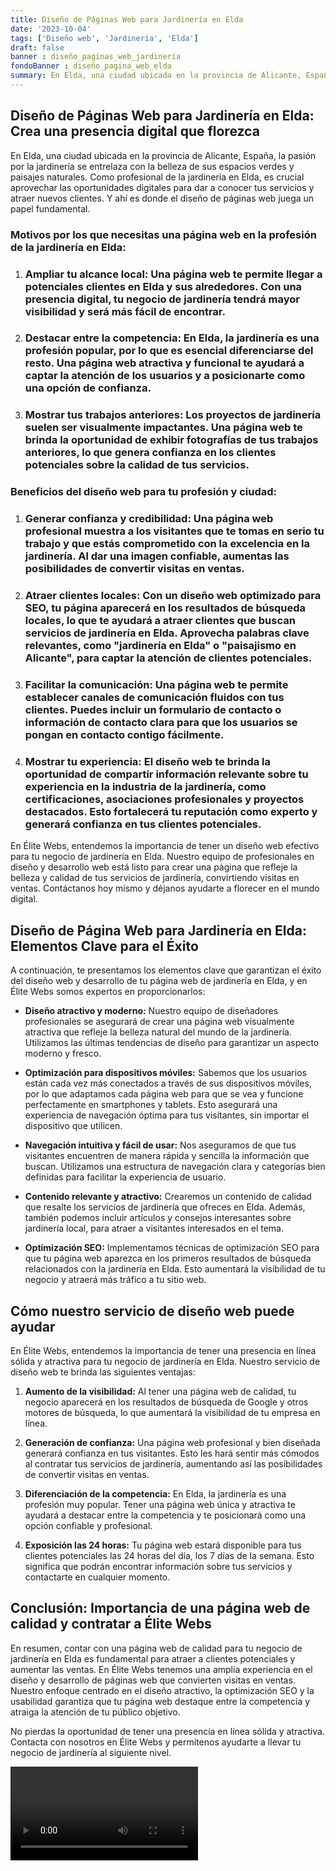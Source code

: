 ```yaml
---
title: Diseño de Páginas Web para Jardinería en Elda
date: '2023-10-04'
tags: ['Diseño web', 'Jardinería', 'Elda']
draft: false
banner : diseño_paginas_web_jardinería
fondoBanner : diseño_pagina_web_elda
summary: En Elda, una ciudad ubicada en la provincia de Alicante, España, la pasión por la jardinería se entrelaza con la belleza de sus espacios verdes y paisajes naturales. Como profesional de la jardinería en Elda, es crucial aprovechar las oportunidades digitales para dar a conocer tus servicios y atraer nuevos clientes. Y ahí es donde el diseño de páginas web juega un papel fundamental.
---
```


## Diseño de Páginas Web para Jardinería en Elda: Crea una presencia digital que florezca

En Elda, una ciudad ubicada en la provincia de Alicante, España, la pasión por la jardinería se entrelaza con la belleza de sus espacios verdes y paisajes naturales. Como profesional de la jardinería en Elda, es crucial aprovechar las oportunidades digitales para dar a conocer tus servicios y atraer nuevos clientes. Y ahí es donde el diseño de páginas web juega un papel fundamental.

### Motivos por los que necesitas una página web en la profesión de la jardinería en Elda:

1. ### Ampliar tu alcance local: Una página web te permite llegar a potenciales clientes en Elda y sus alrededores. Con una presencia digital, tu negocio de jardinería tendrá mayor visibilidad y será más fácil de encontrar.

2. ### Destacar entre la competencia: En Elda, la jardinería es una profesión popular, por lo que es esencial diferenciarse del resto. Una página web atractiva y funcional te ayudará a captar la atención de los usuarios y a posicionarte como una opción de confianza.

3. ### Mostrar tus trabajos anteriores: Los proyectos de jardinería suelen ser visualmente impactantes. Una página web te brinda la oportunidad de exhibir fotografías de tus trabajos anteriores, lo que genera confianza en los clientes potenciales sobre la calidad de tus servicios.

### Beneficios del diseño web para tu profesión y ciudad:

1. ### Generar confianza y credibilidad: Una página web profesional muestra a los visitantes que te tomas en serio tu trabajo y que estás comprometido con la excelencia en la jardinería. Al dar una imagen confiable, aumentas las posibilidades de convertir visitas en ventas.

2. ### Atraer clientes locales: Con un diseño web optimizado para SEO, tu página aparecerá en los resultados de búsqueda locales, lo que te ayudará a atraer clientes que buscan servicios de jardinería en Elda. Aprovecha palabras clave relevantes, como "jardinería en Elda" o "paisajismo en Alicante", para captar la atención de clientes potenciales.

3. ### Facilitar la comunicación: Una página web te permite establecer canales de comunicación fluidos con tus clientes. Puedes incluir un formulario de contacto o información de contacto clara para que los usuarios se pongan en contacto contigo fácilmente.

4. ### Mostrar tu experiencia: El diseño web te brinda la oportunidad de compartir información relevante sobre tu experiencia en la industria de la jardinería, como certificaciones, asociaciones profesionales y proyectos destacados. Esto fortalecerá tu reputación como experto y generará confianza en tus clientes potenciales.

En Élite Webs, entendemos la importancia de tener un diseño web efectivo para tu negocio de jardinería en Elda. Nuestro equipo de profesionales en diseño y desarrollo web está listo para crear una página que refleje la belleza y calidad de tus servicios de jardinería, convirtiendo visitas en ventas. Contáctanos hoy mismo y déjanos ayudarte a florecer en el mundo digital.

<GifSeo />

<Cta />

## Diseño de Página Web para Jardinería en Elda: Elementos Clave para el Éxito

A continuación, te presentamos los elementos clave que garantizan el éxito del diseño web y desarrollo de tu página web de jardinería en Elda, y en Élite Webs somos expertos en proporcionarlos:

- **Diseño atractivo y moderno:** Nuestro equipo de diseñadores profesionales se asegurará de crear una página web visualmente atractiva que refleje la belleza natural del mundo de la jardinería. Utilizamos las últimas tendencias de diseño para garantizar un aspecto moderno y fresco.

- **Optimización para dispositivos móviles:** Sabemos que los usuarios están cada vez más conectados a través de sus dispositivos móviles, por lo que adaptamos cada página web para que se vea y funcione perfectamente en smartphones y tablets. Esto asegurará una experiencia de navegación óptima para tus visitantes, sin importar el dispositivo que utilicen.

- **Navegación intuitiva y fácil de usar:** Nos aseguramos de que tus visitantes encuentren de manera rápida y sencilla la información que buscan. Utilizamos una estructura de navegación clara y categorías bien definidas para facilitar la experiencia de usuario.

- **Contenido relevante y atractivo:** Crearemos un contenido de calidad que resalte los servicios de jardinería que ofreces en Elda. Además, también podemos incluir artículos y consejos interesantes sobre jardinería local, para atraer a visitantes interesados en el tema.

- **Optimización SEO:** Implementamos técnicas de optimización SEO para que tu página web aparezca en los primeros resultados de búsqueda relacionados con la jardinería en Elda. Esto aumentará la visibilidad de tu negocio y atraerá más tráfico a tu sitio web.

## Cómo nuestro servicio de diseño web puede ayudar

En Élite Webs, entendemos la importancia de tener una presencia en línea sólida y atractiva para tu negocio de jardinería en Elda. Nuestro servicio de diseño web te brinda las siguientes ventajas:

1. **Aumento de la visibilidad:** Al tener una página web de calidad, tu negocio aparecerá en los resultados de búsqueda de Google y otros motores de búsqueda, lo que aumentará la visibilidad de tu empresa en línea.

2. **Generación de confianza:** Una página web profesional y bien diseñada generará confianza en tus visitantes. Esto les hará sentir más cómodos al contratar tus servicios de jardinería, aumentando así las posibilidades de convertir visitas en ventas.

3. **Diferenciación de la competencia:** En Elda, la jardinería es una profesión muy popular. Tener una página web única y atractiva te ayudará a destacar entre la competencia y te posicionará como una opción confiable y profesional.

4. **Exposición las 24 horas:** Tu página web estará disponible para tus clientes potenciales las 24 horas del día, los 7 días de la semana. Esto significa que podrán encontrar información sobre tus servicios y contactarte en cualquier momento.

## Conclusión: Importancia de una página web de calidad y contratar a Élite Webs

En resumen, contar con una página web de calidad para tu negocio de jardinería en Elda es fundamental para atraer a clientes potenciales y aumentar las ventas. En Élite Webs tenemos una amplia experiencia en el diseño y desarrollo de páginas web que convierten visitas en ventas. Nuestro enfoque centrado en el diseño atractivo, la optimización SEO y la usabilidad garantiza que tu página web destaque entre la competencia y atraiga la atención de tu público objetivo.

No pierdas la oportunidad de tener una presencia en línea sólida y atractiva. Contacta con nosotros en Élite Webs y permítenos ayudarte a llevar tu negocio de jardinería al siguiente nivel.

<Video />

<CtaBot job='Jardinería' city='Elda'/>

<Gmaps query='Elda+españa+maps' />